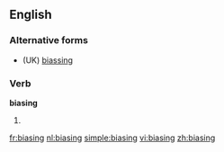 ==English==

===Alternative forms===
* (UK) [[biassing]]

===Verb===
'''biasing'''

# {{present participle of|bias}}

[[fr:biasing]]
[[nl:biasing]]
[[simple:biasing]]
[[vi:biasing]]
[[zh:biasing]]
